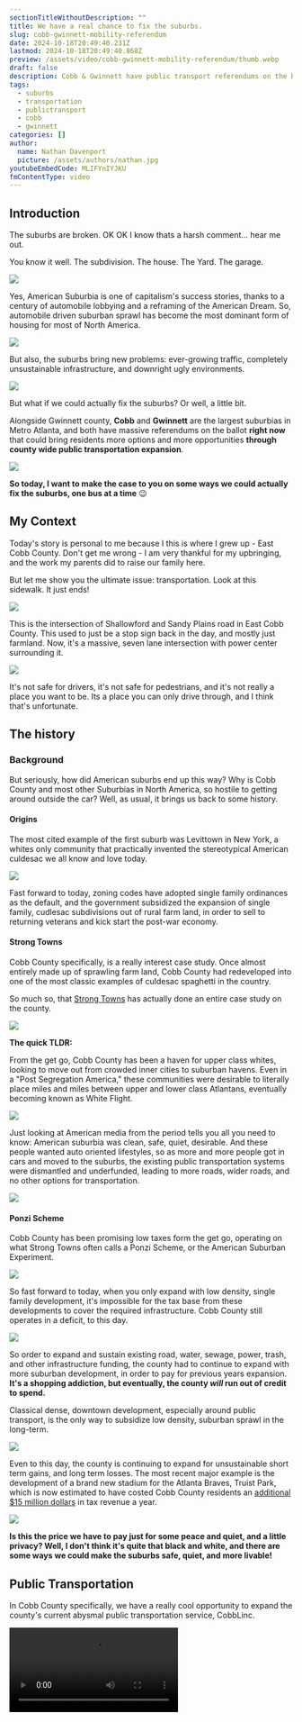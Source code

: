 ```yaml
---
sectionTitleWithoutDescription: ""
title: We have a real chance to fix the suburbs.
slug: cobb-gwinnett-mobility-referendum
date: 2024-10-18T20:49:40.231Z
lastmod: 2024-10-18T20:49:40.868Z
preview: /assets/video/cobb-gwinnett-mobility-referendum/thumb.webp
draft: false
description: Cobb & Gwinnett have public transport referendums on the ballot until Nov 5. Could these MSPLOST's transform the suburbs for the better?
tags:
  - suburbs
  - transportation
  - publictransport
  - cobb
  - gwinnett
categories: []
author:
  name: Nathan Davenport
  picture: /assets/authors/nathan.jpg
youtubeEmbedCode: MLIFYnIYJKU
fmContentType: video
---
```


## Introduction

The suburbs are broken. OK OK I know thats a harsh comment… hear me out.

You know it well. The subdivision. The house. The Yard. The garage.

![](/assets/video/cobb-gwinnett-mobility-referendum/cobb-gwinnett-mobility-referendum-02.webp)

Yes, American Suburbia is one of capitalism's success stories, thanks to a century of automobile lobbying and a reframing of the American Dream. So, automobile driven suburban sprawl has become the most dominant form of housing for most of North America.

![](/assets/video/cobb-gwinnett-mobility-referendum/cobb-gwinnett-mobility-referendum-05.webp)

But also, the suburbs bring new problems: ever-growing traffic, completely unsustainable infrastructure, and downright ugly environments.

![](/assets/video/cobb-gwinnett-mobility-referendum/cobb-gwinnett-mobility-referendum-09.webp)

But what if we could actually fix the suburbs? Or well, a little bit.

Alongside Gwinnett county, **Cobb** and **Gwinnett** are the largest suburbias in Metro Atlanta, and both have massive referendums on the ballot **right now** that could bring residents more options and more opportunities **through county wide public transportation expansion**.

![](/assets/video/cobb-gwinnett-mobility-referendum/cobb-gwinnett-mobility-referendum-11.webp)

**So today, I want to make the case to you on some ways we could actually fix the suburbs, one bus at a time** 😉

## My Context

Today's story is personal to me because I this is where I grew up - East Cobb County. Don't get me wrong - I am very thankful for my upbringing, and the work my parents did to raise our family here.

But let me show you the ultimate issue: transportation. Look at this sidewalk. It just ends!

![](/assets/video/cobb-gwinnett-mobility-referendum/cobb-gwinnett-mobility-referendum-13.webp)

This is the intersection of Shallowford and Sandy Plains road in East Cobb County. This used to just be a stop sign back in the day, and mostly just farmland. Now, it's a massive, seven lane intersection with power center surrounding it.

![](/assets/video/cobb-gwinnett-mobility-referendum/cobb-gwinnett-mobility-referendum-14.webp)

It's not safe for drivers, it's not safe for pedestrians, and it's not really a place you want to be. Its a place you can only drive through, and I think that's unfortunate.

## The history

### Background

But seriously, how did American suburbs end up this way? Why is Cobb County and most other Suburbias in North America, so hostile to getting around outside the car? Well, as usual, it brings us back to some history.

#### Origins

The most cited example of the first suburb was Levittown in New York, a whites only community that practically invented the stereotypical American culdesac we all know and love today.

![](/assets/video/cobb-gwinnett-mobility-referendum/cobb-gwinnett-mobility-referendum-16.webp)

Fast forward to today, zoning codes have adopted single family ordinances as the default, and the government subsidized the expansion of single family, cudlesac subdivisions out of rural farm land, in order to sell to returning veterans and kick start the post-war economy.

#### Strong Towns

Cobb County specifically, is a really interest case study. Once almost entirely made up of sprawling farm land, Cobb County had redeveloped into one of the most classic examples of culdesac spaghetti in the country.

So much so, that [Strong Towns](https://www.strongtowns.org/journal/2018/8/3/cobb-county-addicted-to-growth) has actually done an entire case study on the county.

![](/assets/video/cobb-gwinnett-mobility-referendum/cobb-gwinnett-mobility-referendum-18.webp)

**The quick TLDR:**

From the get go, Cobb County has been a haven for upper class whites, looking to move out from crowded inner cities to suburban havens. Even in a "Post Segregation America," these communities were desirable to literally place miles and miles between upper and lower class Atlantans, eventually becoming known as White Flight.

![](/assets/video/cobb-gwinnett-mobility-referendum/cobb-gwinnett-mobility-referendum-19.webp)

Just looking at American media from the period tells you all you need to know: American suburbia was clean, safe, quiet, desirable. And these people wanted auto oriented lifestyles, so as more and more people got in cars and moved to the suburbs, the existing public transportation systems were dismantled and underfunded, leading to more roads, wider roads, and no other options for transportation.

![](/assets/video/cobb-gwinnett-mobility-referendum/cobb-gwinnett-mobility-referendum-20.webp)

#### Ponzi Scheme

Cobb County has been promising low taxes form the get go, operating on what Strong Towns often calls a Ponzi Scheme, or the American Suburban Experiment.

![](/assets/video/cobb-gwinnett-mobility-referendum/cobb-gwinnett-mobility-referendum-38.webp)

So fast forward to today, when you only expand with low density, single family development, it's impossible for the tax base from these developments to cover the required infrastructure. Cobb County still operates in a deficit, to this day.

![](/assets/video/cobb-gwinnett-mobility-referendum/cobb-gwinnett-mobility-referendum-21.webp)

So order to expand and sustain existing road, water, sewage, power, trash, and other infrastructure funding, the county had to continue to expand with more suburban development, in order to pay for previous years expansion. **It's a shopping addiction, but eventually, the county _will_ run out of credit to spend.**

Classical dense, downtown development, especially around public transport, is the only way to subsidize low density, suburban sprawl in the long-term.

![](/assets/video/cobb-gwinnett-mobility-referendum/cobb-gwinnett-mobility-referendum-39.webp)

Even to this day, the county is continuing to expand for unsustainable short term gains, and long term losses. The most recent major example is the development of a brand new stadium for the Atlanta Braves, Truist Park, which is now estimated to have costed Cobb County residents an [additional $15 million dollars](https://www.fieldofschemes.com/2022/03/03/18549/cobb-county-residents-are-losing-15m-a-year-on-braves-stadium-comprehensive-study-finds/) in tax revenue a year.

![](/assets/video/cobb-gwinnett-mobility-referendum/cobb-gwinnett-mobility-referendum-23.webp)

**Is this the price we have to pay just for some peace and quiet, and a little privacy? Well, I don't think it's quite that black and white, and there are some ways we could make the suburbs safe, quiet, and more livable!**

## Public Transportation

In Cobb County specifically, we have a really cool opportunity to expand the county's current abysmal public transportation service, CobbLinc.

<Video src="nkC3Nc3LqFI" />

See, both Cobb and Gwinnett rejected the vote to join MARTA during its inception in the 1971, leading to the counties not receiving heavy rail lines, and instead opting to funding their own public transportation services.

![](/assets/video/cobb-gwinnett-mobility-referendum/cobb-gwinnett-mobility-referendum-24.webp)

Both counties have attempted several times to join MARTA, however neither have been able to pass the vote. Gwinnett came really close though most recently, [shy only 1,023 votes](https://www.gwinnettforum.com/2024/01/brack-background-on-voting-about-transit-in-gwinnett/).

![](/assets/video/cobb-gwinnett-mobility-referendum/cobb-gwinnett-mobility-referendum-40.webp)

Even today, there is a massive amount of pushback from the old establishment, especially in Cobb County, against public transportation expansion. [I think this video posted by ATL Yimby](https://www.tiktok.com/@atlyimby/video/7238584456519453994) says everything you need to know.

### MSPLOST

Incredibly, though Cobb County is changing. over the past several decades, Cobb County changed dramatically as the county runs out of options to pay down its debts, and the region faces increasing housing pressures.

A massive public transportation referendum is on the ballot **right now** until election day in November, that could transform the county even further.

What to expect from the [Mobility MSPLOST](https://www.youtube.com/watch?v=azPBZjwagxI):

- expansive micro-transit county wide in zones, for last mile connections. Think public uber pools that come within 30 minutes of calling, only for 2.50 flat with transfers!
- and to support micro-transit, multiple Bus Rapid Transit routes through the densest corridors
- and to support the rapid routes, expanded Arterial Rapid Transit routes with frequent bus routes and better shelters
- and in general, increased frequencies across the board, alongside improved para-transit
- there will also be multiple new transit centers and rapid connections to MARTA Rail and other key locations
- as well as expansive pedestrian, bicycle, and complete street funding to transform streets into safer places to connect to transit, and to walk, bike, and also drive.

![](/assets/video/cobb-gwinnett-mobility-referendum/cobb-gwinnett-mobility-referendum-42.webp)

### Interview Introduction

Im super excited to have with me today two activists, Matt Stigall from Cobb 4 Transit and Sam Foster from A Better Cobb, who have been campaigning county wide for the referendum.

[Watch the full video for the interview!](https://www.youtube.com/watch?v=MLIFYnIYJKU)

Sam Foster from [A Better Cobb](https://abettercobb.com/), a Strong Towns conversation:

![](/assets/video/cobb-gwinnett-mobility-referendum/cobb-gwinnett-mobility-referendum-27.webp)

Matt Stigall from [Cobb 4 Transit](https://www.instagram.com/cobb4transit/):

![](/assets/video/cobb-gwinnett-mobility-referendum/cobb-gwinnett-mobility-referendum-28.webp)

## Looking deeper

### Funding Concerns

One of the biggest concerns with the plan from residents, especially those resistant to new taxes in general, is how the plan will be funded.

The expansion is funded by a 30 year SPLOST tax, the same mechanism MARTA uses in Atlanta and participating counties. This creates a 1% sales tax on all goods and services sold in the county to support public transportation.

Now I know this is concerning, especially when cost of living is higher than ever before, and it may be hard to see immediate benefits from this tax.

However, a 30 year commitment is important to get grants from the state and federal level, as it shows a commitment to the project vs a typical 5 year SPLOST. The project's needs can always be adjusted in the future with new legislation, and the 30 year SPLOST is necessary to commit to addressing the county's transportation needs, that is going to further and further struggle if we don't improve public transport and get cars off the road.

### Its not perfect

Is this plan perfect? Not at all! These plans are never perfect, but this offers a transformation to how Cobb residents could get around. Especially thinking of students, low income folks, and especially seniors, who largely have expressed excitement about the expansion of para-transit services.

Looking at the existing map, and then comparing to the new map, it is an incredible transformation.

![](/assets/video/cobb-gwinnett-mobility-referendum/cobb-gwinnett-mobility-referendum-29.webp)

But, the outer areas of the county do not get as much attention. North-East Cobb and West Cobb don't get much attention from fixed routes, and instead will have to rely on micro-transit to get to transit centers, or local locations.

![](/assets/video/cobb-gwinnett-mobility-referendum/cobb-gwinnett-mobility-referendum-30.webp)

The reality is, these ares are also some of the least densely populated. We know these communities are going to continue to drive, and maybe use micro-transit for choice trips such as a Brave's game or to get to the airport, rather than regularly ride.

So with the funding available, its important to connect the denser nodes of the region, and make the most effective investment in public transport.

### What are some other ways to improve the suburbs?

Public transportation is not a one size fit all solution. There's tons of factors associated with transportation that affect how people live and get around in general, including land use, housing type, density, access to park space, and more.

Lets look at my childhood subdivision, and its neighboring power center. Here's some quick ideas of mine that could easily transform this area into something people actually want to spend time at!

- Small scale retail at subdivision swim/tennis centers, shops, coffeeshops through rezoning
  ![](/assets/video/cobb-gwinnett-mobility-referendum/cobb-gwinnett-mobility-referendum-31.webp)
- Public transit shelters at subdivision entrances
  ![](/assets/video/cobb-gwinnett-mobility-referendum/cobb-gwinnett-mobility-referendum-32.webp)
- Pedestrian paths connecting culdesacs to other streets
  ![](/assets/video/cobb-gwinnett-mobility-referendum/cobb-gwinnett-mobility-referendum-33.webp)
- Infill parking lots in power centers with small scale mixed use
  ![](/assets/video/cobb-gwinnett-mobility-referendum/cobb-gwinnett-mobility-referendum-34.webp)
- Bike paths on major roadways
  ![](/assets/video/cobb-gwinnett-mobility-referendum/cobb-gwinnett-mobility-referendum-35.webp)

The reality is, if communities want to change, they can, and some slam dunk policy can be all a community needs to become a more live-able place.

## Concluding

#### Gwinnett

Now, wrapping up, Cobb isn't the only county in Metro Atlanta passing an MSPLOST referendum for public transportation.

Gwinnett also has a [very similar bill](https://www.councilforqualitygrowth.org/transportation/gwinnett-transit-splost-2024/) on the ballot, that will make similar sweeping changes to their public transportation service, Ride Gwinnett. If both of these were to pass, that would be game changing for the northern suburbs of Atlanta.

![](/assets/video/cobb-gwinnett-mobility-referendum/cobb-gwinnett-mobility-referendum-41.webp)

#### Closing Thoughts

So -- please vote in November! Election Day is November 5th, and I rushed really hard to get this video done by then, and hope y'all enjoyed it!

Make sure to check out @abettercobb and @Cobb4Transit, they were really great and they have been doing a ton of work for this upcoming MSPLOST, as well as ADU ordinances in Cobb cities, and more!

Thanks for watching! I'll see y'all next time.

![](/assets/video/cobb-gwinnett-mobility-referendum/cobb-gwinnett-mobility-referendum-36.webp)

## References

1. Quednau, Rachel. "Cobb County: Addicted to Growth." _Strong Towns_, 3 Aug. 2018, [https://www.strongtowns.org/journal/2018/8/3/cobb-county-addicted-to-growth](https://www.strongtowns.org/journal/2018/8/3/cobb-county-addicted-to-growth).

2. Byron, Aubrey. "The True Cost of Debt in Atlanta’s Suburbs." _Strong Towns_, 9 Aug. 2018, [https://www.strongtowns.org/journal/2018/8/9/the-true-cost-of-debt-in-atlantas-suburbs](https://www.strongtowns.org/journal/2018/8/9/the-true-cost-of-debt-in-atlantas-suburbs).

3. Marohn, Charles L. "Poor Neighborhoods Make the Best Investment." _Strong Towns_, 10 Jan. 2017, [https://www.strongtowns.org/journal/2017/1/10/poor-neighborhoods-make-the-best-investment](https://www.strongtowns.org/journal/2017/1/10/poor-neighborhoods-make-the-best-investment).

4. "Cobb County Transit Plan Has a Lot to Like, but Also Potential Problems." _Georgia Public Policy Foundation_, [https://www.georgiapolicy.org/news/cobb-county-transit-plan-has-a-lot-to-like-but-also-potential-problems/](https://www.georgiapolicy.org/news/cobb-county-transit-plan-has-a-lot-to-like-but-also-potential-problems/).

5. "What Is Cobb County’s MSPLOST Transit Referendum?" _Atlanta Civic Circle_, 9 Oct. 2024, [https://atlantaciviccircle.org/2024/10/09/what-is-cobb-countys-msplost-transit-referendum/](https://atlantaciviccircle.org/2024/10/09/what-is-cobb-countys-msplost-transit-referendum/).

6. "Cobb, Gwinnett Affordable Housing, Mass Transit Expansion." _Atlanta Civic Circle_, 3 Oct. 2024, [https://atlantaciviccircle.org/2024/10/03/cobb-gwinnett-affordable-housing-mass-transit-expansion/](https://atlantaciviccircle.org/2024/10/03/cobb-gwinnett-affordable-housing-mass-transit-expansion/).

7. "Cobb, Gwinnett Housing Growing Pains." _Atlanta Civic Circle_, 25 Sept. 2024, [https://atlantaciviccircle.org/2024/09/25/cobb-gwinnett-housing-growing-pains/](https://atlantaciviccircle.org/2024/09/25/cobb-gwinnett-housing-growing-pains/).

8. ATL YIMBY. "Video." _TikTok_, [https://www.tiktok.com/@atlyimby/video/7238584456519453994](https://www.tiktok.com/@atlyimby/video/7238584456519453994).

9. "MSPLOST City Factsheets." Cobb County Government, Apr. 2024, [https://s3.amazonaws.com/cobbcounty.org.if-us-east-1/s3fs-public/2024-04/MSPLOST%20City%20Factsheets.pdf](https://s3.amazonaws.com/cobbcounty.org.if-us-east-1/s3fs-public/2024-04/MSPLOST%20City%20Factsheets.pdf).

10. "Five Year Network MSPLOST Boards." Cobb County Government, Aug. 2024, [https://s3.amazonaws.com/cobbcounty.org.if-us-east-1/s3fs-public/2024-08/FiveYearNetwork_MSPLOST_Boards_08192024_0.pdf](https://s3.amazonaws.com/cobbcounty.org.if-us-east-1/s3fs-public/2024-08/FiveYearNetwork_MSPLOST_Boards_08192024_0.pdf).

11. "Gwinnett Transit SPLOST 2024." _Council for Quality Growth_, [https://www.councilforqualitygrowth.org/transportation/gwinnett-transit-splost-2024/](https://www.councilforqualitygrowth.org/transportation/gwinnett-transit-splost-2024/).
